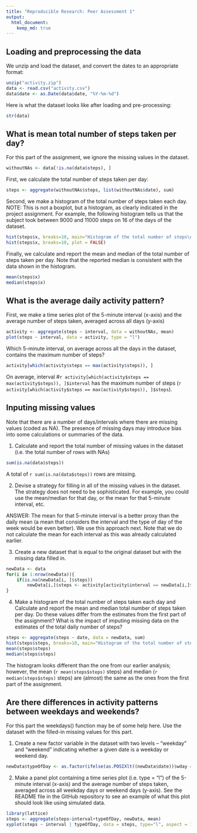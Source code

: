 ```yaml
---
title: "Reproducible Research: Peer Assessment 1"
output: 
  html_document:
    keep_md: true
---
```


## Loading and preprocessing the data
We unzip and load the dataset, and convert the dates to an appropriate format:
```r
unzip("activity.zip")
data <- read.csv("activity.csv")
data$date <- as.Date(data$date, "%Y-%m-%d")
```

Here is what the dataset looks like after loading and pre-processing:
```r
str(data)
```


## What is mean total number of steps taken per day?
For this part of the assignment, we ignore the missing values in the dataset.
```r
withoutNAs <- data[!is.na(data$steps), ]
```

First, we calculate the total number of steps taken per day:
```r
steps <- aggregate(withoutNAs$steps, list(withoutNAs$date), sum)
```

Second, we make a histogram of the total number of steps taken each day. NOTE: This is not a boxplot, but a histogram, as clearly indicated in the project assignment. For example, the following histogram tells us that the subject took between 9000 and 11000 steps on 16 of the days of the dataset.
```r
hist(steps$x, breaks=10, main="Histogram of the total number of steps\ntaken each day", xlab="Steps")
hist(steps$x, breaks=10, plot = FALSE)
```
  

Finally, we calculate and report the mean and median of the total number of steps taken per day. Note that the reported median is consistent with the data shown in the histogram.
```r
mean(steps$x)
median(steps$x)
```


## What is the average daily activity pattern?
First, we make a time series plot of the 5-minute interval (x-axis) and the average number of steps taken, averaged across all days (y-axis)

```r
activity <- aggregate(steps ~ interval, data = withoutNAs, mean)
plot(steps ~ interval, data = activity, type = "l")
```

Which 5-minute interval, on average across all the days in the dataset, contains the maximum number of steps?
```r
activity[which(activity$steps == max(activity$steps)), ]
```
On average, interval #`r activity[which(activity$steps == max(activity$steps)), ]$interval` has the maximum number of steps (`r activity[which(activity$steps == max(activity$steps)), ]$steps`).


## Inputing missing values
Note that there are a number of days/intervals where there are missing values (coded as NA). The presence of missing days may introduce bias into some calculations or summaries of the data.

1. Calculate and report the total number of missing values in the dataset (i.e. the total number of rows with NAs)
```r
sum(is.na(data$steps))
```

A total of `r sum(is.na(data$steps))` rows are missing.

2. Devise a strategy for filling in all of the missing values in the dataset. The strategy does not need to be sophisticated. For example, you could use the mean/median for that day, or the mean for that 5-minute interval, etc.

ANSWER: The mean for that 5-minute interval is a better proxy than the daily mean (a mean that considers the interval and the type of day of the week would be even better). We use this approach next. Note that we do not calculate the mean for each interval as this was already calculated earlier.

3. Create a new dataset that is equal to the original dataset but with the missing data filled in.
```r
newData <- data
for(i in 1:nrow(newData)){
    if(is.na(newData[i, ]$steps))
        newData[i,]$steps <- activity[activity$interval == newData[i,]$interval, ]$steps
}
```

4. Make a histogram of the total number of steps taken each day and Calculate and report the mean and median total number of steps taken per day. Do these values differ from the estimates from the first part of the assignment? What is the impact of imputing missing data on the estimates of the total daily number of steps?

```r
steps <- aggregate(steps ~ date, data = newData, sum)
hist(steps$steps, breaks=10, main="Histogram of the total number of steps\ntaken each day", xlab="Steps")
mean(steps$steps)
median(steps$steps)

```

The histogram looks different than the one from our earlier analysis; however, the mean (`r mean(steps$steps)` steps) and median (`r median(steps$steps)` steps) are (almost) the same as the ones from the first part of the assignment.

## Are there differences in activity patterns between weekdays and weekends?
For this part the weekdays() function may be of some help here. Use the dataset with the filled-in missing values for this part.

1. Create a new factor variable in the dataset with two levels – “weekday” and “weekend” indicating whether a given date is a weekday or weekend day.
```r
newData$typeOfDay <- as.factor(ifelse(as.POSIXlt((newData$date))$wday == 0 | as.POSIXlt((newData$date))$wday == 6, "weekend", "weekday"))
```

2. Make a panel plot containing a time series plot (i.e. type = "l") of the 5-minute interval (x-axis) and the average number of steps taken, averaged across all weekday days or weekend days (y-axis). See the README file in the GitHub repository to see an example of what this plot should look like using simulated data.
```r
library(lattice)
steps <- aggregate(steps~interval+typeOfDay, newData, mean)
xyplot(steps ~ interval | typeOfDay, data = steps, type="l", aspect = 1/2, ylab = "Number of steps", xlab = "Interval")
```

